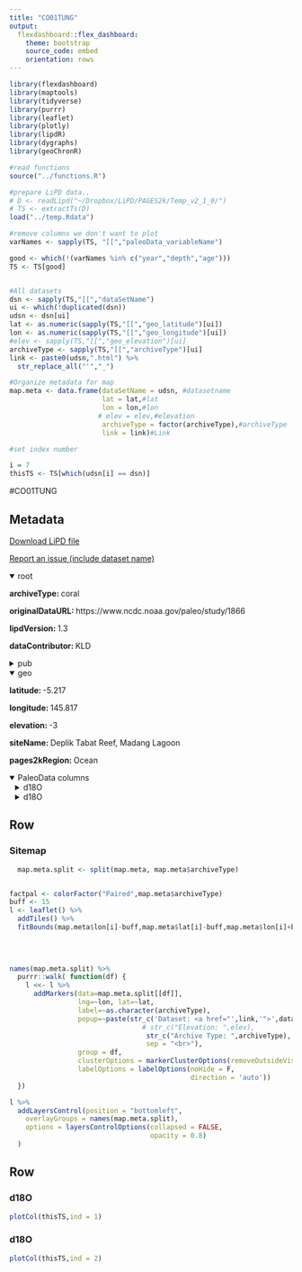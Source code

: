 ```yaml
---
title: "CO01TUNG"
output: 
  flexdashboard::flex_dashboard:
    theme: bootstrap
    source_code: embed
    orientation: rows
---
```


```r
library(flexdashboard)
library(maptools)
library(tidyverse)
library(purrr)
library(leaflet)
library(plotly)
library(lipdR)
library(dygraphs)
library(geoChronR)

#read functions
source("../functions.R")

#prepare LiPD data..
# D <- readLipd("~/Dropbox/LiPD/PAGES2k/Temp_v2_1_0/")
# TS <- extractTs(D)
load("../temp.Rdata")

#remove columns we don't want to plot
varNames <- sapply(TS, "[[","paleoData_variableName")

good <- which(!(varNames %in% c("year","depth","age")))
TS <- TS[good]


#All datasets
dsn <- sapply(TS,"[[","dataSetName")
ui <- which(!duplicated(dsn))
udsn <- dsn[ui]
lat <- as.numeric(sapply(TS,"[[","geo_latitude")[ui])
lon <- as.numeric(sapply(TS,"[[","geo_longitude")[ui])
#elev <- sapply(TS,"[[","geo_elevation")[ui]
archiveType <- sapply(TS,"[[","archiveType")[ui]
link <- paste0(udsn,".html") %>% 
  str_replace_all("'","_")

#Organize metadata for map
map.meta <- data.frame(dataSetName = udsn, #datasetname
                       lat = lat,#lat
                       lon = lon,#lon
                      # elev = elev,#elevation
                       archiveType = factor(archiveType),#archiveType
                       link = link)#Link

#set index number

i = 7
thisTS <- TS[which(udsn[i] == dsn)]
```
#CO01TUNG

Metadata {.sidebar}
-------------------------------------
[Download LiPD file](CO01TUNG.lpd)
            

[Report an issue (include dataset name)](https://github.com/nickmckay/LiPDverse/issues)

<details open style="margin-left: 0px">
<summary>root</summary>
<p style="margin-left: 0px"><strong>archiveType: </strong>coral
<p style="margin-left: 0px"><strong>originalDataURL: </strong>https://www.ncdc.noaa.gov/paleo/study/1866
<p style="margin-left: 0px"><strong>lipdVersion: </strong>1.3
<p style="margin-left: 0px"><strong>dataContributor: </strong>KLD
</details>
<details>
<summary>pub</summary>
<details style="margin-left: 10px">
<summary>pub1</summary>
<p style="margin-left: 10px"><strong>author: </strong>Tudhope, A.W.; Chilcott, C.P.; McCulloch, M.T.; Cook, E.R.; Chappell, J.; Ellam, R.M.; Lea, D.W.; Lough, J.M.; Shimmield, G.B.
<p style="margin-left: 10px"><strong>citeKey: </strong>tudhope2001variability
<p style="margin-left: 10px"><strong>journal: </strong>Science
<p style="margin-left: 10px"><strong>volume: </strong>291
<p style="margin-left: 10px"><strong>pages: </strong>-6
<p style="margin-left: 10px"><strong>pubYear: </strong>2001
<p style="margin-left: 10px"><strong>title: </strong>Variability in the El Nino-Southern Oscillation Through a Glacial-Interglacial Cycle
<p style="margin-left: 10px"><strong>DOI: </strong>10.1126/science.1057969
</details>
<details style="margin-left: 10px">
<summary>pub2</summary>
<p style="margin-left: 10px"><strong>author: </strong>Tierney, Jessica E. , Abram, Nerilie J. , Anchukaitis, Kevin J. , Evans, Michael N. , Giry, Cyril , Kilbourne, K. Halimeda , Saenger, Casey P. , Wu, Henry C. , Zinke, Jens
<p style="margin-left: 10px"><strong>citeKey: </strong>tierney2015tropical
<p style="margin-left: 10px"><strong>journal: </strong>Paleoceanography
<p style="margin-left: 10px"><strong>volume: </strong>30
<p style="margin-left: 10px"><strong>pages: </strong>-26
<p style="margin-left: 10px"><strong>pubYear: </strong>2015
<p style="margin-left: 10px"><strong>title: </strong>Tropical sea surface temperatures for the past four centuries reconstructed from coral archives
<p style="margin-left: 10px"><strong>DOI: </strong>10.1002/2014PA002717
</details>
<details style="margin-left: 10px">
<summary>pub3</summary>
<p style="margin-left: 10px"><strong>author: </strong>Tudhope, A.W.
<p style="margin-left: 10px"><strong>citeKey: </strong>tudhope2001ocean2khrDataCitation
<p style="margin-left: 10px"><strong>title: </strong>Ocean2kHR-PacificLiangTudhope2001
</details>
</details>
<details open style="margin-left: 0px">
<summary>geo</summary>
<p style="margin-left: 0px"><strong>latitude: </strong>-5.217
<p style="margin-left: 0px"><strong>longitude: </strong>145.817
<p style="margin-left: 0px"><strong>elevation: </strong>-3
<p style="margin-left: 0px"><strong>siteName: </strong>Deplik Tabat Reef, Madang Lagoon
<p style="margin-left: 0px"><strong>pages2kRegion: </strong>Ocean
</details>
<details open>
<summary>PaleoData columns</summary>
<details style="margin-left: 10px">
<summary>d18O</summary>
<p style="margin-left: 10px"><strong>TSid: </strong>Ocean2kHR_140
<p style="margin-left: 10px"><strong>variableName: </strong>d18O
<p style="margin-left: 10px"><strong>units: </strong>permil
<p style="margin-left: 10px"><strong>description: </strong>carbonate
<p style="margin-left: 10px"><strong>useInGlobalTemperatureAnalysis: </strong>TRUE
<details>
<summary>interpretation</summary>
<details style="margin-left: 20px">
<summary>1</summary>
<p style="margin-left: 20px"><strong>basis: </strong>This tracer responds to water temperature through a temperature- dependent fractionation [;?0.2? d18O/�C (19, 20)], as well as to changes in rainfall, due to the influence of isotopically light (more negative d18O) rainfall on surface ocean composition. Because SST and rainfall are intimately linked in tropical areas of strong convective rainfall such as the western equatorial Pacific, the two factors combine to produce an enhanced climatic signal in coral skeletal d18O.
<p style="margin-left: 20px"><strong>interpDirection: </strong>decrease/increase
<p style="margin-left: 20px"><strong>scope: </strong>climate
<p style="margin-left: 20px"><strong>seasonality: </strong>not applicable (subannually resolved)
<p style="margin-left: 20px"><strong>variable: </strong>temperature and salinity
<p style="margin-left: 20px"><strong>variableDetail: </strong>sea surface
</details>
<details style="margin-left: 20px">
<summary>2</summary>
<p style="margin-left: 20px"><strong>basis: </strong>This tracer responds to water temperature through a temperature- dependent fractionation [;?0.2? d18O/�C (19, 20)], as well as to changes in rainfall, due to the influence of isotopically light (more negative d18O) rainfall on surface ocean composition. Because SST and rainfall are intimately linked in tropical areas of strong convective rainfall such as the western equatorial Pacific, the two factors combine to produce an enhanced climatic signal in coral skeletal d18O.
<p style="margin-left: 20px"><strong>direction: </strong>decrease
<p style="margin-left: 20px"><strong>inferredMaterial: </strong>seawater
<p style="margin-left: 20px"><strong>integrationTime: </strong>3
<p style="margin-left: 20px"><strong>integrationTimeBasis: </strong>The chronologies were subsequently developed on the basis of seasonality in skeletal d18O and d13C, supported by examination of annual skeletal density and fluorescent banding.
<p style="margin-left: 20px"><strong>integrationTimeUnits: </strong>months
<p style="margin-left: 20px"><strong>mathematicalRelation: </strong>linear
<p style="margin-left: 20px"><strong>scope: </strong>isotope
<p style="margin-left: 20px"><strong>variable: </strong>Temperature_water
</details>
<details style="margin-left: 20px">
<summary>3</summary>
<p style="margin-left: 20px"><strong>basis: </strong>This tracer responds to water temperature through a temperature- dependent fractionation [;?0.2? d18O/�C (19, 20)], as well as to changes in rainfall, due to the influence of isotopically light (more negative d18O) rainfall on surface ocean composition. Because SST and rainfall are intimately linked in tropical areas of strong convective rainfall such as the western equatorial Pacific, the two factors combine to produce an enhanced climatic signal in coral skeletal d18O."
<p style="margin-left: 20px"><strong>direction: </strong>increase
<p style="margin-left: 20px"><strong>inferredMaterial: </strong>seawater
<p style="margin-left: 20px"><strong>integrationTime: </strong>3
<p style="margin-left: 20px"><strong>integrationTimeBasis: </strong>The chronologies were subsequently developed on the basis of seasonality in skeletal d18O and d13C, supported by examination of annual skeletal density and fluorescent banding.
<p style="margin-left: 20px"><strong>integrationTimeUnits: </strong>months
<p style="margin-left: 20px"><strong>mathematicalRelation: </strong>linear
<p style="margin-left: 20px"><strong>scope: </strong>isotope
<p style="margin-left: 20px"><strong>variable: </strong>Salinity_water
</details>
</details>
</details>
<details style="margin-left: 10px">
<summary>d18O</summary>
<p style="margin-left: 10px"><strong>TSid: </strong>Ocean2kHR_141
<p style="margin-left: 10px"><strong>variableName: </strong>d18O
<p style="margin-left: 10px"><strong>units: </strong>permil
<p style="margin-left: 10px"><strong>description: </strong>carbonate
<p style="margin-left: 10px"><strong>useInGlobalTemperatureAnalysis: </strong>TRUE
<details>
<summary>interpretation</summary>
<details style="margin-left: 20px">
<summary>1</summary>
<p style="margin-left: 20px"><strong>basis: </strong>This tracer responds to water temperature through a temperature- dependent fractionation [;?0.2? d18O/�C (19, 20)], as well as to changes in rainfall, due to the influence of isotopically light (more negative d18O) rainfall on surface ocean composition. Because SST and rainfall are intimately linked in tropical areas of strong convective rainfall such as the western equatorial Pacific, the two factors combine to produce an enhanced climatic signal in coral skeletal d18O.
<p style="margin-left: 20px"><strong>interpDirection: </strong>decrease/increase
<p style="margin-left: 20px"><strong>scope: </strong>climate
<p style="margin-left: 20px"><strong>seasonality: </strong>not applicable (subannually resolved)
<p style="margin-left: 20px"><strong>variable: </strong>temperature and salinity
<p style="margin-left: 20px"><strong>variableDetail: </strong>sea surface
</details>
<details style="margin-left: 20px">
<summary>2</summary>
<p style="margin-left: 20px"><strong>basis: </strong>This tracer responds to water temperature through a temperature- dependent fractionation [;?0.2? d18O/�C (19, 20)], as well as to changes in rainfall, due to the influence of isotopically light (more negative d18O) rainfall on surface ocean composition. Because SST and rainfall are intimately linked in tropical areas of strong convective rainfall such as the western equatorial Pacific, the two factors combine to produce an enhanced climatic signal in coral skeletal d18O.
<p style="margin-left: 20px"><strong>direction: </strong>decrease
<p style="margin-left: 20px"><strong>inferredMaterial: </strong>seawater
<p style="margin-left: 20px"><strong>integrationTime: </strong>1 to 3 years
<p style="margin-left: 20px"><strong>integrationTimeBasis: </strong>The chronologies were subsequently developed on the basis of seasonality in skeletal d18O and d13C, supported by examination of annual skeletal density and fluorescent banding.
<p style="margin-left: 20px"><strong>integrationTimeUnits: </strong>months
<p style="margin-left: 20px"><strong>mathematicalRelation: </strong>linear
<p style="margin-left: 20px"><strong>scope: </strong>isotope
<p style="margin-left: 20px"><strong>variable: </strong>Temperature_water
</details>
<details style="margin-left: 20px">
<summary>3</summary>
<p style="margin-left: 20px"><strong>basis: </strong>This tracer responds to water temperature through a temperature- dependent fractionation [;?0.2? d18O/�C (19, 20)], as well as to changes in rainfall, due to the influence of isotopically light (more negative d18O) rainfall on surface ocean composition. Because SST and rainfall are intimately linked in tropical areas of strong convective rainfall such as the western equatorial Pacific, the two factors combine to produce an enhanced climatic signal in coral skeletal d18O.
<p style="margin-left: 20px"><strong>direction: </strong>increase
<p style="margin-left: 20px"><strong>inferredMaterial: </strong>seawater
<p style="margin-left: 20px"><strong>integrationTime: </strong>3
<p style="margin-left: 20px"><strong>integrationTimeBasis: </strong>The chronologies were subsequently developed on the basis of seasonality in skeletal d18O and d13C, supported by examination of annual skeletal density and fluorescent banding.
<p style="margin-left: 20px"><strong>integrationTimeUnits: </strong>months
<p style="margin-left: 20px"><strong>mathematicalRelation: </strong>linear
<p style="margin-left: 20px"><strong>scope: </strong>isotope
<p style="margin-left: 20px"><strong>variable: </strong>Salinity_water
</details>
</details>
</details>

Row
-----------------------------------------------------------------------

### Sitemap

```r
  map.meta.split <- split(map.meta, map.meta$archiveType)


factpal <- colorFactor("Paired",map.meta$archiveType)
buff <- 15
l <- leaflet() %>% 
  addTiles() %>% 
  fitBounds(map.meta$lon[i]-buff,map.meta$lat[i]-buff,map.meta$lon[i]+buff,map.meta$lat[i]+buff)
  

  
  
names(map.meta.split) %>%
  purrr::walk( function(df) {
    l <<- l %>%
      addMarkers(data=map.meta.split[[df]],
                 lng=~lon, lat=~lat,
                 label=~as.character(archiveType),
                 popup=~paste(str_c('Dataset: <a href="',link,'">',dataSetName,'</a>'),
                                 # str_c("Elevation: ",elev),
                                  str_c("Archive Type: ",archiveType),
                                  sep = "<br>"),
                 group = df,
                 clusterOptions = markerClusterOptions(removeOutsideVisibleBounds = F),
                 labelOptions = labelOptions(noHide = F,
                                             direction = 'auto'))
  })

l %>%
  addLayersControl(position = "bottomleft",
    overlayGroups = names(map.meta.split),
    options = layersControlOptions(collapsed = FALSE,
                                   opacity = 0.8)
  )
```

Row {.tabset .tabset-fade}
-----------------------------------------------------------------------

### d18O
```r
plotCol(thisTS,ind = 1)
```

### d18O
```r
plotCol(thisTS,ind = 2)
```
